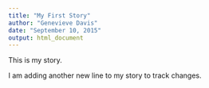 ```yaml
---
title: "My First Story"
author: "Genevieve Davis"
date: "September 10, 2015"
output: html_document
---
```


This is my story.

I am adding another new line to my story to track changes. 

